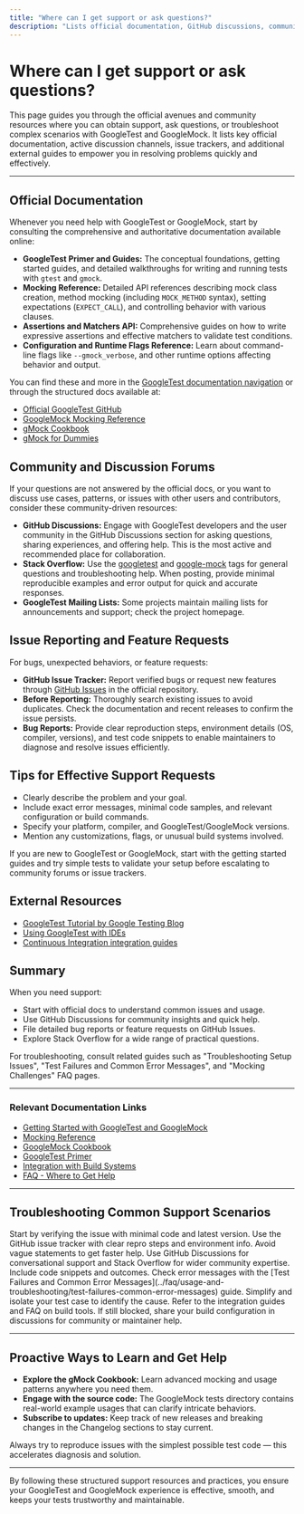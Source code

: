 ```yaml
---
title: "Where can I get support or ask questions?"
description: "Lists official documentation, GitHub discussions, community resources, and channels for asking questions or troubleshooting complex scenarios. Provides links to external guides, forums, and places to file bugs or feature requests."
---
```


# Where can I get support or ask questions?

This page guides you through the official avenues and community resources where you can obtain support, ask questions, or troubleshoot complex scenarios with GoogleTest and GoogleMock. It lists key official documentation, active discussion channels, issue trackers, and additional external guides to empower you in resolving problems quickly and effectively.

---

## Official Documentation

Whenever you need help with GoogleTest or GoogleMock, start by consulting the comprehensive and authoritative documentation available online:

- **GoogleTest Primer and Guides:** The conceptual foundations, getting started guides, and detailed walkthroughs for writing and running tests with `gtest` and `gmock`.
- **Mocking Reference:** Detailed API references describing mock class creation, method mocking (including `MOCK_METHOD` syntax), setting expectations (`EXPECT_CALL`), and controlling behavior with various clauses.
- **Assertions and Matchers API:** Comprehensive guides on how to write expressive assertions and effective matchers to validate test conditions.
- **Configuration and Runtime Flags Reference:** Learn about command-line flags like `--gmock_verbose`, and other runtime options affecting behavior and output.

You can find these and more in the [GoogleTest documentation navigation](https://github.com/google/googletest/tree/main/docs) or through the structured docs available at:

- [Official GoogleTest GitHub](https://github.com/google/googletest)
- [GoogleMock Mocking Reference](https://github.com/google/googletest/blob/main/docs/reference/mocking.md)
- [gMock Cookbook](https://github.com/google/googletest/blob/main/docs/gmock_cook_book.md)
- [gMock for Dummies](https://github.com/google/googletest/blob/main/docs/gmock_for_dummies.md)


## Community and Discussion Forums

If your questions are not answered by the official docs, or you want to discuss use cases, patterns, or issues with other users and contributors, consider these community-driven resources:

- **GitHub Discussions:** Engage with GoogleTest developers and the user community in the GitHub Discussions section for asking questions, sharing experiences, and offering help. This is the most active and recommended place for collaboration.
- **Stack Overflow:** Use the [googletest](https://stackoverflow.com/questions/tagged/googletest) and [google-mock](https://stackoverflow.com/questions/tagged/google-mock) tags for general questions and troubleshooting help. When posting, provide minimal reproducible examples and error output for quick and accurate responses.
- **GoogleTest Mailing Lists:** Some projects maintain mailing lists for announcements and support; check the project homepage.


## Issue Reporting and Feature Requests

For bugs, unexpected behaviors, or feature requests:

- **GitHub Issue Tracker:** Report verified bugs or request new features through [GitHub Issues](https://github.com/google/googletest/issues) in the official repository.
- **Before Reporting:** Thoroughly search existing issues to avoid duplicates. Check the documentation and recent releases to confirm the issue persists.
- **Bug Reports:** Provide clear reproduction steps, environment details (OS, compiler, versions), and test code snippets to enable maintainers to diagnose and resolve issues efficiently.


## Tips for Effective Support Requests

- Clearly describe the problem and your goal.
- Include exact error messages, minimal code samples, and relevant configuration or build commands.
- Specify your platform, compiler, and GoogleTest/GoogleMock versions.
- Mention any customizations, flags, or unusual build systems involved.

<Tip>
If you are new to GoogleTest or GoogleMock, start with the getting started guides and try simple tests to validate your setup before escalating to community forums or issue trackers.
</Tip>


## External Resources

- [GoogleTest Tutorial by Google Testing Blog](https://testing.googleblog.com/)
- [Using GoogleTest with IDEs](https://github.com/google/googletest/tree/main/googlemock/docs#integrations)
- [Continuous Integration integration guides](https://github.com/google/googletest/tree/main/docs/guides/real-world-usage-patterns/integration-with-build-systems.md)


## Summary

When you need support:

- Start with official docs to understand common issues and usage.
- Use GitHub Discussions for community insights and quick help.
- File detailed bug reports or feature requests on GitHub Issues.
- Explore Stack Overflow for a wide range of practical questions.

For troubleshooting, consult related guides such as "Troubleshooting Setup Issues", "Test Failures and Common Error Messages", and "Mocking Challenges" FAQ pages.

---

### Relevant Documentation Links

- [Getting Started with GoogleTest and GoogleMock](https://github.com/google/googletest/tree/main/docs/getting_started)
- [Mocking Reference](https://github.com/google/googletest/blob/main/docs/reference/mocking.md)
- [GoogleMock Cookbook](https://github.com/google/googletest/blob/main/docs/gmock_cook_book.md)
- [GoogleTest Primer](https://github.com/google/googletest/blob/main/docs/primer.md)
- [Integration with Build Systems](https://github.com/google/googletest/blob/main/docs/overview/integration-feature-overview/integration-build-systems.md)
- [FAQ - Where to Get Help](https://github.com/google/googletest/blob/main/docs/faq/integration-support-community/where-to-get-help.md)


---

## Troubleshooting Common Support Scenarios

<AccordionGroup title="Common Support Topics">
<Accordion title="How do I report a bug?">
Start by verifying the issue with minimal code and latest version. Use the GitHub issue tracker with clear repro steps and environment info. Avoid vague statements to get faster help.
</Accordion>
<Accordion title="Where to ask usage questions?">
Use GitHub Discussions for conversational support and Stack Overflow for wider community expertise. Include code snippets and outcomes.
</Accordion>
<Accordion title="How to handle unexpected test failures?">
Check error messages with the [Test Failures and Common Error Messages](../faq/usage-and-troubleshooting/test-failures-common-error-messages) guide. Simplify and isolate your test case to identify the cause.
</Accordion>
<Accordion title="Integration problems with CMake or Bazel?">
Refer to the integration guides and FAQ on build tools. If still blocked, share your build configuration in discussions for community or maintainer help.
</Accordion>
</AccordionGroup>

---

## Proactive Ways to Learn and Get Help

- **Explore the gMock Cookbook:** Learn advanced mocking and usage patterns anywhere you need them.
- **Engage with the source code:** The GoogleMock tests directory contains real-world example usages that can clarify intricate behaviors.
- **Subscribe to updates:** Keep track of new releases and breaking changes in the Changelog sections to stay current.

<Check>
Always try to reproduce issues with the simplest possible test code — this accelerates diagnosis and solution.
</Check>

---

By following these structured support resources and practices, you ensure your GoogleTest and GoogleMock experience is effective, smooth, and keeps your tests trustworthy and maintainable.
